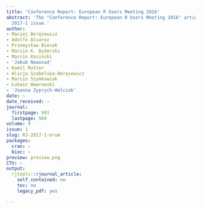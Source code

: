 ```yaml
---
title: 'Conference Report: European R Users Meeting 2016'
abstract: 'The "Conference Report: European R Users Meeting 2016" article from the
  2017-1 issue.'
author:
- Maciej Beręsewicz
- Adolfo Alvarez
- Przemysław Biecek
- Marcin K. Dyderski
- Marcin Kosinski
- 'Jakub Nowosad'
- Kamil Rotter
- Alicja Szabelska-Beręsewicz
- Marcin Szymkowiak
- Łukasz Wawrowski
- 'Joanna Zyprych-Walczak'
date: ~
date_received: ~
journal:
  firstpage: 501
  lastpage: 504
volume: 9
issue: 1
slug: RJ-2017-1-erum
packages:
  cran: ~
  bioc: ~
preview: preview.png
CTV: ~
output:
  rjtools::rjournal_article:
    self_contained: no
    toc: no
    legacy_pdf: yes

---
```

